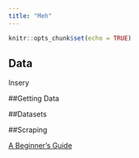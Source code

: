 ```yaml
---
title: "Meh"
---
```


```r
knitr::opts_chunk$set(echo = TRUE)
```

## Data

Insery

##Getting Data

##Datasets

##Scraping

[A Beginner's Guide](https://sportsdatachallenge.wordpress.com/2016/09/21/a-total-beginners-guide-to-web-scraping-football-data-part-1/)


